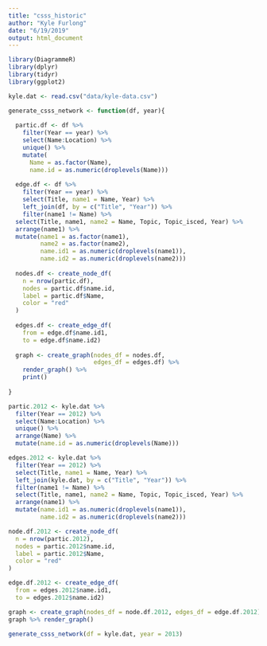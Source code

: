 ---
title: "csss_historic"
author: "Kyle Furlong"
date: "6/19/2019"
output: html_document
---

```{r}
library(DiagrammeR)
library(dplyr)
library(tidyr)
library(ggplot2)

```

```{r}
kyle.dat <- read.csv("data/kyle-data.csv")

generate_csss_network <- function(df, year){
  
  partic.df <- df %>%
    filter(Year == year) %>%
    select(Name:Location) %>%
    unique() %>%
    mutate(
      Name = as.factor(Name),
      name.id = as.numeric(droplevels(Name)))
  
  edge.df <- df %>%
    filter(Year == year) %>%
    select(Title, name1 = Name, Year) %>%
    left_join(df, by = c("Title", "Year")) %>%
    filter(name1 != Name) %>%
  select(Title, name1, name2 = Name, Topic, Topic_isced, Year) %>%
  arrange(name1) %>%
  mutate(name1 = as.factor(name1),
         name2 = as.factor(name2),
         name.id1 = as.numeric(droplevels(name1)),
         name.id2 = as.numeric(droplevels(name2)))
  
  nodes.df <- create_node_df(
    n = nrow(partic.df),
    nodes = partic.df$name.id,
    label = partic.df$Name,
    color = "red"
  )
  
  edges.df <- create_edge_df(
    from = edge.df$name.id1,
    to = edge.df$name.id2)
  
  graph <- create_graph(nodes_df = nodes.df, 
                        edges_df = edges.df) %>%
    render_graph() %>%
    print()
  
}

partic.2012 <- kyle.dat %>%
  filter(Year == 2012) %>%
  select(Name:Location) %>%
  unique() %>%
  arrange(Name) %>%
  mutate(name.id = as.numeric(droplevels(Name)))

edges.2012 <- kyle.dat %>%
  filter(Year == 2012) %>%
  select(Title, name1 = Name, Year) %>%
  left_join(kyle.dat, by = c("Title", "Year")) %>%
  filter(name1 != Name) %>%
  select(Title, name1, name2 = Name, Topic, Topic_isced, Year) %>%
  arrange(name1) %>%
  mutate(name.id1 = as.numeric(droplevels(name1)),
         name.id2 = as.numeric(droplevels(name2)))

```


```{r}

node.df.2012 <- create_node_df(
  n = nrow(partic.2012),
  nodes = partic.2012$name.id,
  label = partic.2012$Name,
  color = "red"
)

edge.df.2012 <- create_edge_df(
  from = edges.2012$name.id1,
  to = edges.2012$name.id2)

```

```{r fig.height= 12, fig.width= 12}

graph <- create_graph(nodes_df = node.df.2012, edges_df = edge.df.2012)
graph %>% render_graph()

generate_csss_network(df = kyle.dat, year = 2013)
```







